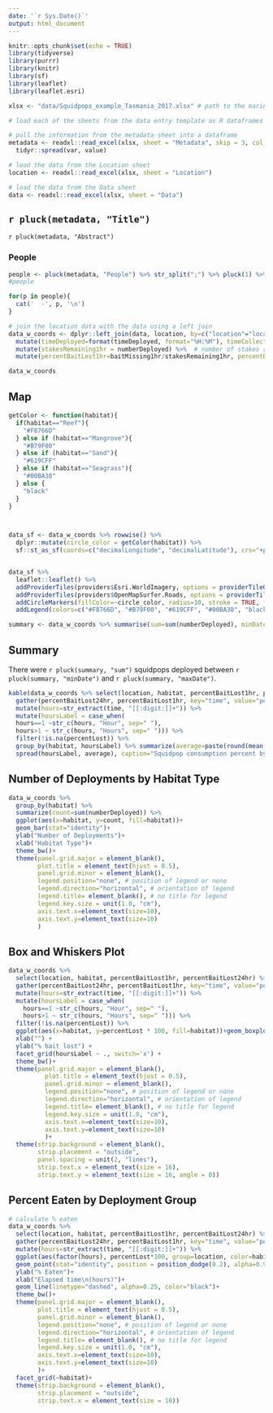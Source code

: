 ```yaml
---
date: '`r Sys.Date()`'
output: html_document
---
```


```r
knitr::opts_chunk$set(echo = TRUE)
library(tidyverse)
library(purrr)
library(knitr)
library(sf)
library(leaflet)
library(leaflet.esri)
```


```r
xlsx <- "data/Squidpops_example_Tasmania_2017.xlsx" # path to the marinegeo squidpop data entry template
```


```r
# load each of the sheets from the data entry template as R dataframes

# pull the information from the metadata sheet into a dataframe 
metadata <- readxl::read_excel(xlsx, sheet = "Metadata", skip = 3, col_names = c("var", "value")) %>% 
  tidyr::spread(var, value)

# load the data from the Location sheet  
location <- readxl::read_excel(xlsx, sheet = "Location")

# load the data from the Data sheet
data <- readxl::read_excel(xlsx, sheet = "Data")

```


## `r pluck(metadata, "Title")`

`r pluck(metadata, "Abstract")`

### People

```r
people <- pluck(metadata, "People") %>% str_split(";") %>% pluck(1) %>% map_chr(str_trim)
#people

for(p in people){
  cat('  -', p, '\n')
}
```


```r
# join the location data with the data using a left join
data_w_coords <- dplyr::left_join(data, location, by=c("location"="location")) %>% 
  mutate(timeDeployed=format(timeDeployed, format="%H:%M"), timeCollected=format(timeCollected, format="%H:%M")) %>%
  mutate(stakesRemaining1hr = numberDeployed) %>%  # number of stakes remaining at 1 hr not recorded
  mutate(percentBaitLost1hr=baitMissing1hr/stakesRemaining1hr, percentBaitLost24hr=baitMissing24hr/stakesRemaining24hr)

data_w_coords
```

## Map
```r



getColor <- function(habitat){
  if(habitat=="Reef"){
    "#F8766D"
  } else if (habitat=="Mangrove"){
    "#B79F00"
  } else if (habitat=="Sand"){
    "#619CFF" 
  } else if (habitat=="Seagrass"){
    "#00BA38"
  } else {
    "black"
  }
}



data_sf <- data_w_coords %>% rowwise() %>% 
  dplyr::mutate(circle_color = getColor(habitat)) %>% 
  sf::st_as_sf(coords=c("decimalLongitude", "decimalLatitude"), crs="+proj=longlat +datum=WGS84")


data_sf %>% 
  leaflet::leaflet() %>% 
  addProviderTiles(providers$Esri.WorldImagery, options = providerTileOptions(opacity = 0.55)) %>% # esri imagery
  addProviderTiles(providers$OpenMapSurfer.Roads, options = providerTileOptions(opacity = 0.35)) %>% #open map surfer
  addCircleMarkers(fillColor=~circle_color, radius=10, stroke = TRUE, fillOpacity = 1, color="black", weight=.5) %>% 
  addLegend(colors=c("#F8766D", "#B79F00", "#619CFF", "#00BA38", "black") , labels=c("Reef", "Mangrove", "Sand", "Seagrass", "Other"), opacity=1)


```


```r
summary <- data_w_coords %>% summarise(sum=sum(numberDeployed), minDate=min(dateDeployed), maxDate=max(dateCollected))
```

## Summary

There were `r pluck(summary, "sum")` squidpops deployed between `r pluck(summary, "minDate")` and `r pluck(summary, "maxDate")`. 

```r
kable(data_w_coords %>% select(location, habitat, percentBaitLost1hr, percentBaitLost24hr) %>% 
  gather(percentBaitLost24hr, percentBaitLost1hr, key="time", value="percentLost") %>% 
  mutate(hours=str_extract(time, "[[:digit:]]+")) %>% 
  mutate(hoursLabel = case_when(
  hours==1 ~str_c(hours, "Hour", sep=" "),
  hours>1 ~ str_c(hours, "Hours", sep=" "))) %>% 
  filter(!is.na(percentLost)) %>% 
  group_by(habitat, hoursLabel) %>% summarize(average=paste(round(mean(percentLost*100),2), "%", sep="")) %>% 
  spread(hoursLabel, average), caption="Squidpop consumption percent by habitat type")

```



## Number of Deployments by Habitat Type

```r
data_w_coords %>% 
  group_by(habitat) %>% 
  summarize(count=sum(numberDeployed)) %>% 
  ggplot(aes(x=habitat, y=count, fill=habitat))+
  geom_bar(stat="identity")+
  ylab("Number of Deployments")+
  xlab("Habitat Type")+
  theme_bw()+
  theme(panel.grid.major = element_blank(),
        plot.title = element_text(hjust = 0.5),
        panel.grid.minor = element_blank(),
        legend.position="none", # position of legend or none
        legend.direction="horizontal", # orientation of legend
        legend.title= element_blank(), # no title for legend
        legend.key.size = unit(1.0, "cm"),
        axis.text.x=element_text(size=10),
        axis.text.y=element_text(size=10)
        )

```


## Box and Whiskers Plot

```r
data_w_coords %>% 
  select(location, habitat, percentBaitLost1hr, percentBaitLost24hr) %>% 
  gather(percentBaitLost24hr, percentBaitLost1hr, key="time", value="percentLost") %>% 
  mutate(hours=str_extract(time, "[[:digit:]]+")) %>% 
  mutate(hoursLabel = case_when(
    hours==1 ~str_c(hours, "Hour", sep=" "),
    hours>1 ~ str_c(hours, "Hours", sep=" "))) %>% 
  filter(!is.na(percentLost)) %>% 
  ggplot(aes(x=habitat, y=percentLost * 100, fill=habitat))+geom_boxplot() +
  xlab("") + 
  ylab("% bait lost") +
  facet_grid(hoursLabel ~ ., switch='x') +
  theme_bw()+
  theme(panel.grid.major = element_blank(),
          plot.title = element_text(hjust = 0.5),
          panel.grid.minor = element_blank(),
          legend.position="none", # position of legend or none
          legend.direction="horizontal", # orientation of legend
          legend.title= element_blank(), # no title for legend
          legend.key.size = unit(1.0, "cm"),
          axis.text.x=element_text(size=10),
          axis.text.y=element_text(size=10)
          )+
  theme(strip.background = element_blank(),
        strip.placement = "outside", 
        panel.spacing = unit(2, "lines"),
        strip.text.x = element_text(size = 16), 
        strip.text.y = element_text(size = 16, angle = 0))
```



## Percent Eaten by Deployment Group

```r
# calculate % eaten
data_w_coords %>% 
  select(location, habitat, percentBaitLost1hr, percentBaitLost24hr) %>% 
  gather(percentBaitLost24hr, percentBaitLost1hr, key="time", value="percentLost") %>% 
  mutate(hours=str_extract(time, "[[:digit:]]+")) %>% 
  ggplot(aes(factor(hours), percentLost*100, group=location, color=habitat))+
  geom_point(stat="identity", position = position_dodge(0.2), alpha=0.9, shape=21, size=4, stroke=1.1)+
  ylab("% Eaten")+
  xlab("Elapsed time\n(hours)")+
  geom_line(linetype="dashed", alpha=0.25, color="black")+
  theme_bw()+
  theme(panel.grid.major = element_blank(),
        plot.title = element_text(hjust = 0.5),
        panel.grid.minor = element_blank(),
        legend.position="none", # position of legend or none
        legend.direction="horizontal", # orientation of legend
        legend.title= element_blank(), # no title for legend
        legend.key.size = unit(1.0, "cm"),
        axis.text.x=element_text(size=10),
        axis.text.y=element_text(size=10)
        )+
  facet_grid(~habitat)+
  theme(strip.background = element_blank(),
        strip.placement = "outside", 
        strip.text.x = element_text(size = 10))

```

